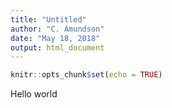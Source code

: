 ```yaml
---
title: "Untitled"
author: "C. Amundson"
date: "May 18, 2018"
output: html_document
---
```


```r
knitr::opts_chunk$set(echo = TRUE)
```

Hello world